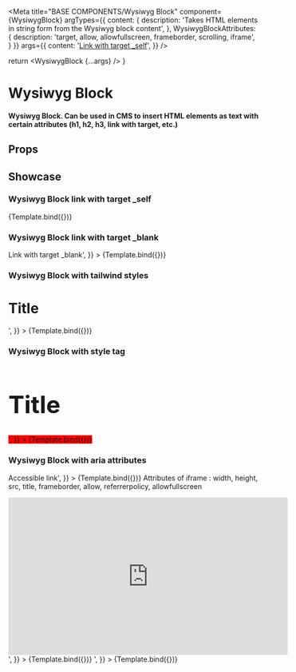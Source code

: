 
<Meta
  title="BASE COMPONENTS/Wysiwyg Block"
  component={WysiwygBlock}
  argTypes={{
    content: {
      description: 'Takes HTML elements in string form from the Wysiwyg block content',
    },
    WysiwygBlockAttributes: {
      description: 'target, allow, allowfullscreen, frameborder, scrolling, iframe',
    }
  }}
  args={{
    content: '<a target="_self" href="https://www.google.com/">Link with target _self</a>',
  }}
/>

  return <WysiwygBlock {...args} />
}

# Wysiwyg Block

#### Wysiwyg Block. Can be used in CMS to insert HTML elements as text with certain attributes (h1, h2, h3, link with target, etc.)

## Props

<ArgTypes />

## Showcase

### Wysiwyg Block link with target \_self

<Canvas>
  <Story name="Link with target _self">{Template.bind({})}</Story>
</Canvas>

### Wysiwyg Block link with target \_blank

<Canvas>
  <Story
    name="Link with target blank"
    args={{
      content: '<a target="_blank" href="https://www.google.com/">Link with target _blank</a>',
    }}
  >
    {Template.bind({})}
  </Story>
</Canvas>

### Wysiwyg Block with tailwind styles

<Canvas>
  <Story
    name="With Tailwind styles"
    args={{
      content: '<div class="bg-color-1-300"><h1 class="text-5xl">Title</h1></div>',
    }}
  >
    {Template.bind({})}
  </Story>
</Canvas>

### Wysiwyg Block with style tag

<Canvas>
  <Story
    name="With style tag"
    args={{
      content: '<div style="background-color: red;"><h1 style="font-size: 3rem;">Title</h1></div>',
    }}
  >
    {Template.bind({})}
  </Story>
</Canvas>

### Wysiwyg Block with aria attributes

<Canvas>
  <Story
    name="With aria attributes"
    args={{
      content: '<a class="bg-color-1-300 disabled:opacity-50" href="#" disabled aria-label="I am a disabled link">Accessible link</a>',
    }}
  >
    {Template.bind({})}
  </Story>
</Canvas>

<Canvas>
  <Story
    name="Youtube embed video iframe"
    args={{
      content: '<p>Attributes of iframe : width, height, src, title, frameborder, allow, referrerpolicy, allowfullscreen</p><iframe width="560" height="315" src="https://www.youtube.com/embed/p-LFh5Y89eM?si=kTfC2QRi646JaaeK" title="YouTube video player" frameborder="0" allow="accelerometer; autoplay; clipboard-write; encrypted-media; gyroscope; picture-in-picture; web-share" referrerpolicy="strict-origin-when-cross-origin" allowfullscreen></iframe>',
    }}
  >
    {Template.bind({})}
  </Story>
</Canvas>

<Canvas>
  <Story
    name="Website with scrolling"
    args={{
      content: '<iframe src="https://storybook.js.org/docs" title="storybook doc" height="600" width="600" marginwidth="50" scrolling="yes"></iframe>',
    }}
  >
    {Template.bind({})}
  </Story>
</Canvas>